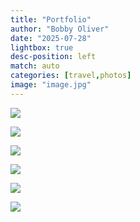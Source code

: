 ```yaml
---
title: "Portfolio"
author: "Bobby Oliver"
date: "2025-07-28"
lightbox: true
desc-position: left
match: auto
categories: [travel,photos]
image: "image.jpg"
---
```


::: grid-item
![](../../images/image4.jpg){group="my-gallery"}
:::

::: grid-item
![](../../images/image5.jpg){group="my-gallery"}
:::

::: grid-item
![](../../images/image6.jpg){group="my-gallery"}
:::

::: grid-item
![](../../images/image7.jpg){group="my-gallery1"}
:::

::: grid-item
![](../../images/image3.jpg){group="my-gallery1"}
:::

::: grid-item
![](../../images/image2.jpg){group="my-gallery1"}
:::
